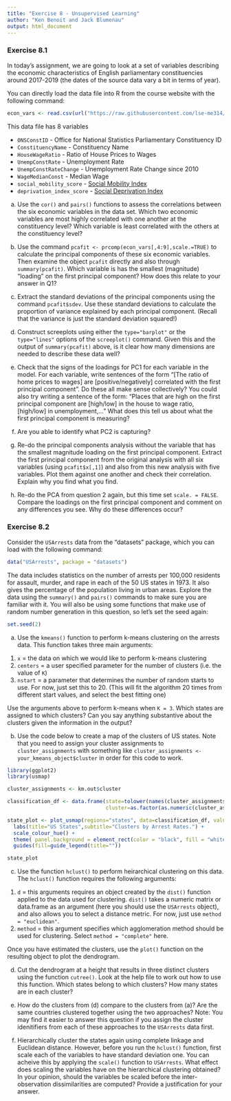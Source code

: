 ```yaml
---
title: "Exercise 8 - Unsupervised Learning"
author: "Ken Benoit and Jack Blumenau"
output: html_document
---
```


### Exercise 8.1


In today's assignment, we are going to look at a set of variables describing the economic characteristics of English parliamentary constituencies around 2017-2019 (the dates of the source data vary a bit in terms of year).  

You can directly load the data file into R from the course website with the following command:

```r
econ_vars <- read.csv(url("https://raw.githubusercontent.com/lse-me314/lse-me314.github.io/master/data/const-econ-vars.csv"))

```

This data file has 8 variables

- `ONSConstID` - Office for National Statistics Parliamentary Constituency ID
- `ConstituencyName` - Constituency Name
- `HouseWageRatio` - Ratio of House Prices to Wages
- `UnempConstRate` - Unemployment Rate
- `UnempConstRateChange` - Unemployment Rate Change since 2010
- `WageMedianConst` - Median Wage
- `social_mobility_score` - [Social Mobility Index](https://researchbriefings.parliament.uk/ResearchBriefing/Summary/CBP-8400)
- `deprivation_index_score` - [Social Deprivation Index](https://researchbriefings.parliament.uk/ResearchBriefing/Summary/CBP-7327)

(a) Use the `cor()` and `pairs()` functions to assess the correlations between the six economic variables in the data set.  Which two economic variables are most highly correlated with one another at the constituency level?  Which variable is least correlated with the others at the constituency level?

(b) Use the command `pcafit <- prcomp(econ_vars[,4:9],scale.=TRUE)` to calculate the principal components of these six economic variables.  Then examine the object `pcafit` directly and also through `summary(pcafit)`. Which variable is has the smallest (magnitude) "loading" on the first principal component?  How does this relate to your answer in Q1?

(c) Extract the standard deviations of the principal components using the command `pcafit$sdev`. Use these standard deviations to calculate the proportion of variance explained by each principal component. (Recall that the variance is just the standard deviation squared!)

(d) Construct screeplots using either the `type="barplot"` or the `type="lines"` options of the  `screeplot()` command.  Given this and the output of `summary(pcafit)` above, is it clear how many dimensions are needed to describe these data well?

(e) Check that the signs of the loadings for PC1 for each variable in the model.  For each variable, write sentences of the form "[The ratio of home prices to wages] are [positive/negatively] correlated with the first principal component".  Do these all make sense collectively?  You could also try writing a sentence of the form: "Places that are high on the first principal component are [high/low] in the house to wage ratio, [high/low] in unemployment,..."  What does this tell us about what the first principal component is measuring?

(f) Are you able to identify what PC2 is capturing?

(g)  Re-do the principal components analysis without the variable that has the smallest magnitude loading on the first principal component.  Extract the first principal component from the original analysis with all six variables (using `pcafit$x[,1]`) and also from this new analysis with five variables.  Plot them against one another and check their correlation.  Explain why you find what you find.

(h) Re-do the PCA from question 2 again, but this time set `scale. = FALSE`. Compare the loadings on the first principal component and comment on any differences you see. Why do these differences occur?

### Exercise 8.2

Consider the `USArrests` data from the "datasets" package, which you can load with the following command: 

```r
data("USArrests", package = "datasets") 
```

The data includes statistics on the number of arrests per 100,000 residents for assault, murder, and rape in each of the 50 US states in 1973. It also gives the percentage of the population living in urban areas. Explore the data using the `summary()` and `pairs()` commands to make sure you are familiar with it. You will also be using some functions that make use of random number generation in this question, so let's set the seed again:

```r
set.seed(2)
```

(a) Use the `kmeans()` function to perform k-means clustering on the arrests data. This function takes three main arguments:

1. `x` = the data on which we would like to perform k-means clustering
2. `centers` = a user specified parameter for the number of clusters (i.e. the value of `K`)
3. `nstart` = a parameter that determines the number of random starts to use. For now, just set this to 20. (This will fit the algorithm 20 times from different start values, and select the best fitting one)

Use the arguments above to perform k-means when `K = 3`. Which states are assigned to which clusters? Can you say anything substantive about the clusters given the information in the output?

(b) Use the code below to create a map of the clusters of US states. Note that you need to assign your cluster assignments to `cluster_assignments` with something like `cluster_assignments <- your_kmeans_object$cluster` in order for this code to work.

```r

library(ggplot2)
library(usmap)

cluster_assignments <- km.out$cluster

classification_df <- data.frame(state=tolower(names(cluster_assignments)),
                                cluster=as.factor(as.numeric(cluster_assignments)))

state_plot <- plot_usmap(regions="states", data=classification_df, values="cluster") + 
  labs(title="US States",subtitle="Clusters by Arrest Rates.") + 
  scale_colour_hue() + 
  theme( panel.background = element_rect(color = "black", fill = "white"), legend.position="right") + 
  guides(fill=guide_legend(title=""))

state_plot

```


(c) Use the function `hclust()` to perform heirarchical clustering on this data. The `hclust()` function requires the following arguments:

1. `d` = this arguments requires an object created by the `dist()` function applied to the data used for clustering. `dist()` takes a numeric matrix or data.frame as an argument (here you should use the `USArrests` object), and also allows you to select a distance metric. For now, just use `method = "euclidean"`.
2. `method` = this argument specifies which agglomeration method should be used for clustering. Select `method = "complete"` here.

Once you have estimated the clusters, use the `plot()` function on the resulting object to plot the dendrogram.

(d) Cut the dendrogram at a height that results in three distinct clusters using the function `cutree()`. Look at the help file to work out how to use this function. Which states belong to which clusters? How many states are in each cluster?

(e) How do the clusters from (d) compare to the clusters from (a)? Are the same countries clustered together using the two approaches? Note: You may find it easier to answer this question if you assign the cluster idenitifiers from each of these approaches to the `USArrests` data first.

(f) Hierarchically cluster the states again using complete linkage and Euclidean distance. However, before you run the `hclust()` function, first scale each of the variables to have standard deviation one. You can acheive this by applying the `scale()` function to `USArrests`. What effect does scaling the variables have on the hierarchical clustering obtained? In your opinion, should the variables be scaled before the inter-observation dissimilarities are computed? Provide a justification for your answer.


